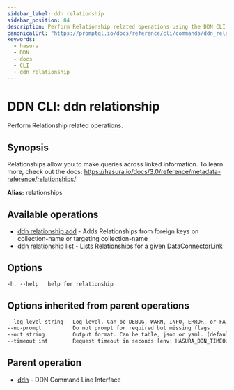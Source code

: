 ```yaml
---
sidebar_label: ddn relationship
sidebar_position: 84
description: Perform Relationship related operations using the DDN CLI
canonicalUrl: "https://promptql.io/docs/reference/cli/commands/ddn_relationship"
keywords:
  - hasura
  - DDN
  - docs
  - CLI
  - ddn relationship
---
```


# DDN CLI: ddn relationship

Perform Relationship related operations.

## Synopsis

Relationships allow you to make queries across linked information. To learn more, check out the docs: https://hasura.io/docs/3.0/reference/metadata-reference/relationships/

**Alias:** relationships

## Available operations

- [ddn relationship add](/reference/cli/commands/ddn_relationship_add) - Adds Relationships from foreign keys on collection-name or targeting collection-name
- [ddn relationship list](/reference/cli/commands/ddn_relationship_list) - Lists Relationships for a given DataConnectorLink

## Options

```sass
-h, --help   help for relationship
```

## Options inherited from parent operations

```sass
--log-level string   Log level. Can be DEBUG, WARN, INFO, ERROR, or FATAL. (default "INFO")
--no-prompt          Do not prompt for required but missing flags
--out string         Output format. Can be table, json or yaml. (default "table")
--timeout int        Request timeout in seconds [env: HASURA_DDN_TIMEOUT] (default 100)
```

## Parent operation

- [ddn](/reference/cli/commands/ddn) - DDN Command Line Interface
